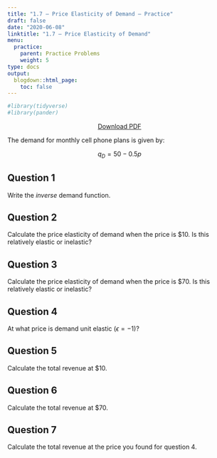 ```yaml
---
title: "1.7 — Price Elasticity of Demand — Practice"
draft: false
date: "2020-06-08"
linktitle: "1.7 — Price Elasticity of Demand"
menu:
  practice:
    parent: Practice Problems
    weight: 5
type: docs
output:
  blogdown::html_page:
    toc: false
---
```

```r
#library(tidyverse)
#library(pander)
```

<p style="text-align:center"><a target="_blank" href="/practice/1.7-practice-pdf.pdf"><span class="btn btn-primary btn-lg"><i class="fas fa-file-pdf"></i> Download PDF</a></span></p>


The demand for monthly cell phone plans is given by:

$$q_D =  50-0.5p$$

## Question 1 
Write the *inverse* demand function.

## Question 2 
Calculate the price elasticity of demand when the price is <span>&#36;</span>10. Is this relatively elastic or inelastic?

## Question 3
Calculate the price elasticity of demand when the price is <span>&#36;</span>70. Is this relatively elastic or inelastic?

## Question 4
At what price is demand unit elastic $(\epsilon=-1)$?

## Question 5
Calculate the total revenue at <span>&#36;</span>10.

## Question 6
Calculate the total revenue at <span>&#36;</span>70.

## Question 7
Calculate the total revenue at the price you found for question 4.